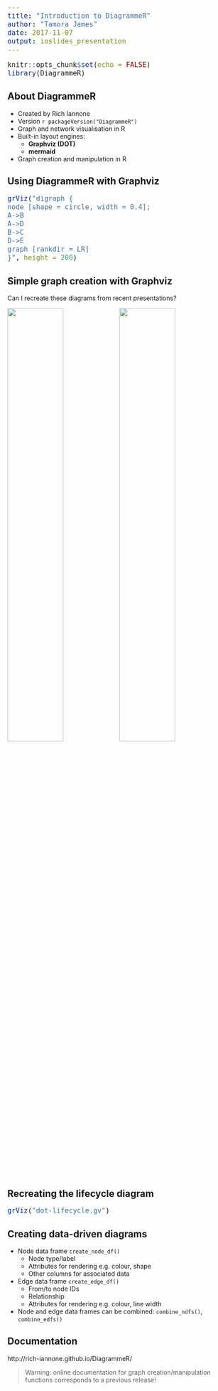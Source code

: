 ```yaml
---
title: "Introduction to DiagrammeR"
author: "Tamora James"
date: 2017-11-07
output: ioslides_presentation
---
```

<style>
pre {
  font-size: 18px;
  line-height: 25px;
}
</style>

```r
knitr::opts_chunk$set(echo = FALSE)
library(DiagrammeR)
```

## About DiagrammeR

- Created by Rich Iannone
- Version `r packageVersion("DiagrammeR")`
- Graph and network visualisation in R
- Built-in layout engines:
    - **Graphviz (DOT)**
    - **mermaid**
- Graph creation and manipulation in R

## Using DiagrammeR with Graphviz
```r
grViz("digraph {
node [shape = circle, width = 0.4];
A->B
A->D
B->C
D->E
graph [rankdir = LR]
}", height = 200)
```

## Simple graph creation with Graphviz
Can I recreate these diagrams from recent presentations?

<div class="center">
<img width="50%" style = "float:left" src="images/lifecycle_diagram.png"/>
<img width="50%" src="images/bio-economic.png"/>
</div>

## Recreating the lifecycle diagram

```r
grViz("dot-lifecycle.gv")
```

## Creating data-driven diagrams

- Node data frame `create_node_df()`
    - Node type/label
    - Attributes for rendering e.g. colour, shape
    - Other columns for associated data
- Edge data frame `create_edge_df()`
    - From/to node IDs
    - Relationship
    - Attributes for rendering e.g. colour, line width
- Node and edge data frames can be combined: `combine_ndfs()`, `combine_edfs()`

## Documentation

http://rich-iannone.github.io/DiagrammeR/

> Warning: online documentation for graph creation/manipulation functions corresponds to a previous release!
